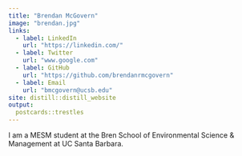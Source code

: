 ```yaml
---
title: "Brendan McGovern"
image: "brendan.jpg"
links:
  - label: LinkedIn
    url: "https://linkedin.com/"
  - label: Twitter
    url: "www.google.com"
  - label: GitHub
    url: "https://github.com/brendanrmcgovern"
  - label: Email
    url: "bmcgovern@ucsb.edu"
site: distill::distill_website
output:
  postcards::trestles
---
```

 
I am a MESM student at the Bren School of Environmental Science & Management at UC Santa Barbara.